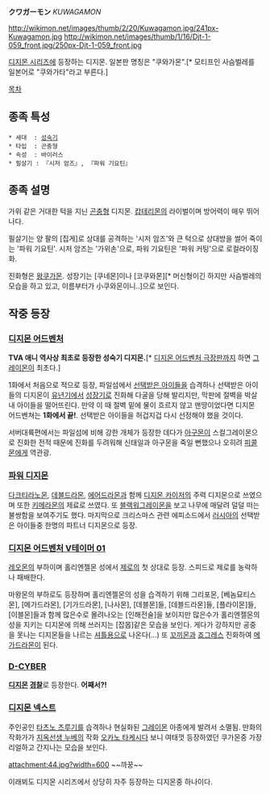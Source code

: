 '''クワガーモン''' ''KUWAGAMON''

http://wikimon.net/images/thumb/2/20/Kuwagamon.jpg/241px-Kuwagamon.jpg  http://wikimon.net/images/thumb/1/16/Djt-1-059_front.jpg/250px-Djt-1-059_front.jpg

[[디지몬 시리즈]]에 등장하는 디지몬. 일본판 명칭은 "쿠와가몬".[* 모티프인 사슴벌레를 일본어로 "쿠와가타"라고 부른다.]

[[목차]]

== 종족 특성 ==
 * 세대  : [[성숙기]]
 * 타입  : 곤충형
 * 속성  : 바이러스
 * 필살기 : 『시저 암즈』, 『파워 기요틴』

== 종족 설명 ==
가위 같은 거대한 턱을 지닌 [[곤충]]형 디지몬. [[캅테리몬]]의 라이벌이며 방어력이 매우 뛰어나다.

필살기는 양 팔의 [집게]로 상대를 공격하는 '시저 암즈'와 큰 턱으로 상대방을 썰어 죽이는 '파워 기요틴'. 시저 암즈는 '가위손'으로, 파워 기요틴은 '파워 커팅'으로 로컬라이징화.

진화형은 [[왕쿠가몬]]. 성장기는 [쿠네몬]이나 [코쿠와몬][* 머신형이긴 하지만 사슴벌레의 모습을 하고 있고, 이름부터가 小쿠와몬이니..]으로 보인다.

== 작중 등장 ==
=== [[디지몬 어드벤처]] ===
'''TVA 애니 역사상 최초로 등장한 성숙기 디지몬.'''[* [[디지몬 어드벤처 극장판]]까지 하면 [[그레이몬]]이 최초다.]

1화에서 처음으로 적으로 등장, 파일섬에서 [[선택받은 아이들]]을 습격하나 선택받은 아이들의 디지몬이 [[유년기]]에서 [[성장기]]로 진화해 다굴을 당해 발리지만, 막판에 절벽을 박살내 아이들을 떨어뜨린다. 만약 이 때 절벽 밑에 물이 흐르지 않고 맨땅이었다면 디지몬 어드벤쳐는 '''1화에서 끝!'''. 선택받은 아이들을 허겁지겁 다시 선정해야 했을 것이다.

서버대륙편에서는 파일섬에 비해 강한 개체가 등장한 데다가 [[아구몬]]이 스컬그레이몬으로 진화한 전적 때문에 진화를 두려워해 신태일과 아구몬을 죽일 뻔했으나 오히려 [[피콜몬]]에게 역관광.

=== [[파워 디지몬]] ===
[[다크티라노몬]], [[데블드라몬]], [[에어드라몬]]과 함께 [[디지몬 카이저]]의 주력 디지몬으로 쓰였으며 또한 [[키메라몬]]의 제료로 쓰였다. 또 [[블랙워그레이몬]]을 보고 나무에 매달려 덜덜 떠는 불쌍함을 보여주기도 했다.
마지막으로 크리스마스 관련 에피소드에서 [[러시아]]의 선택받은 아이들중 한명의 파트너 디지몬으로 등장.

=== [[디지몬 어드벤처 V테이머 01]] ===
[[레오몬]]의 부하이며 홀리엔젤몬 성에서 [[제로]]의 첫 상대로 등장. 스피드로 제로를 농락하나 패배한다.

마왕몬의 부하로도 등장하며 홀리엔젤몬의 성을 습격하기 위해 그리포몬, [베놈묘티스몬], [메가드라몬], [기가드라몬], [나사몬], [데블몬]들, [데블드라몬]들, [플라이몬]들, [이블몬]들과 함께 많은수로 몰려나오는 [인해전술]을 보이지만 많은수가 홀리엔젤몬의 성을 지키는 디지몬에 의해 쓰러지는 [잡몹]같은 모습을 보인다. 게다가 강하지만 공중을 못나는 디지몬들을 나르는 [[셔틀]]용으로 나온다(...) 또 [[꼬끼몬]]과 [[죠그레스]] 진화하여 [[메가드라몬]]이 된다.

=== [[D-CYBER]] ===
'''[[디지몬]] [[경찰]]'''로 등장한다. '''어째서?!'''

=== [[디지몬 넥스트]] ===
주인공인 [[타츠노 츠루기]]를 습격하나 현실화된 [[그레이몬]] 아종에게 발려서 소멸됨. 만화의 작화가가 [[지옥선생 누베]]의 작화 [[오카노 타케시]]다 보니 여태껏 등장하였던 쿠가몬중 가장 리얼하고 간지나는 모습을 보인다.


attachment:44.jpg?width=600
~~까꿍~~

이래뵈도 디지몬 시리즈에서 상당히 자주 등장하는 디지몬중 하나이다.
